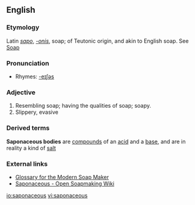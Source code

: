 ==English==

===Etymology===
Latin ''[[sapo]]'', ''[[-onis]]'', soap; of Teutonic origin, and akin to English soap. See [[Soap]]

===Pronunciation===
*Rhymes: [[Rhymes:English:-eɪʃəs|-eɪʃəs]]

===Adjective===
{{en-adj}}
# Resembling soap; having the qualities of soap; soapy.
# Slippery, evasive

===Derived terms===
'''Saponaceous bodies''' are [[compound]]s of an [[acid]] and a [[base]], and are in reality a kind of [[salt]]

===External links===

*[http://www.ccnphawaii.com/glossary.htm Glossary for the Modern Soap Maker]
*[http://saponaceo.us Saponaceous - Open Soapmaking Wiki]

[[io:saponaceous]]
[[vi:saponaceous]]
